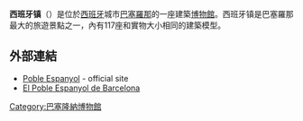 '''西班牙镇'''（{{lang-es|Poble Espanyol}}）是位於[[西班牙|西班牙]]城市[[巴塞羅那|巴塞羅那]]的一座建築[[博物館|博物館]]。西班牙镇是巴塞羅那最大的旅遊景點之一，內有117座和實物大小相同的建築模型。

{{Spain-stub}}

==外部連結==
* [http://www.poble-espanyol.com/pemsa/en.html Poble Espanyol] {{Wayback|url=http://www.poble-espanyol.com/pemsa/en.html |date=20130428011955 }} - official site
* [http://welovebarcelona.de/el-poble-espanyol-de-barcelona-das-spanische-dorf/ El Poble Espanyol de Barcelona] {{Wayback|url=http://welovebarcelona.de/el-poble-espanyol-de-barcelona-das-spanische-dorf/ |date=20210125042014 }} {{de icon}}
{{coord|41.369|N|2.147|E|display=title|source:cawiki}}
[[Category:巴塞隆納博物館|Category:巴塞隆納博物館]]